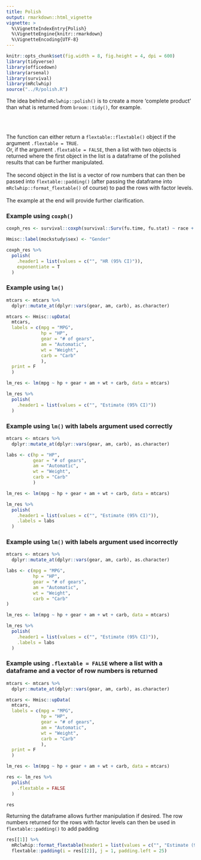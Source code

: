 ```yaml
---
title: Polish
output: rmarkdown::html_vignette
vignette: >
  %\VignetteIndexEntry{Polish}
  %\VignetteEngine{knitr::rmarkdown}
  %\VignetteEncoding{UTF-8}
---
```


```r
knitr::opts_chunk$set(fig.width = 8, fig.height = 4, dpi = 600)
library(tidyverse)
library(officedown)
library(arsenal)
library(survival)
library(mRclwhip)
source("../R/polish.R")
```

The idea behind ```mRclwhip::polish()``` is to create a more 'complete product' than what is returned
from ```broom::tidy()```, for example.  

<br> <br>

The function can either return a ```flextable::flextable()``` object if the argument
```.flextable = TRUE```. 
<br>
Or, if the argument ```.flextable = FALSE```, then a list with two objects is returned where the first
object in the list is a dataframe of the polished results that can be further manipulated.  
<br>
The second object in the list is a vector of row numbers that can then be passed into
```flextable::padding()``` (after passing the dataframe into ```mRclwhip::format_flextable()``` of course)
to pad the rows with factor levels.  
<br>
The example at the end will provide further clarification.


### Example using ```coxph()```
```r
coxph_res <- survival::coxph(survival::Surv(fu.time, fu.stat) ~ race + sex + bmi, data = mockstudy)

Hmisc::label(mockstudy$sex) <- "Gender"

coxph_res %>%
  polish(
    .header1 = list(values = c("", "HR (95% CI)")),
    exponentiate = T
  )
```
  

### Example using ```lm()```
```r
mtcars <- mtcars %>%
  dplyr::mutate_at(dplyr::vars(gear, am, carb), as.character)

mtcars <- Hmisc::upData(
  mtcars,
  labels = c(mpg = "MPG",
             hp = "HP",
             gear = "# of gears",
             am = "Automatic",
             wt = "Weight",
             carb = "Carb"
             ),
  print = F
  )

lm_res <- lm(mpg ~ hp + gear + am + wt + carb, data = mtcars)

lm_res %>%
  polish(
    .header1 = list(values = c("", "Estimate (95% CI)"))
  )
```
  

### Example using ```lm()``` with labels argument used correctly
```r
mtcars <- mtcars %>%
  dplyr::mutate_at(dplyr::vars(gear, am, carb), as.character)

labs <- c(hp = "HP",
          gear = "# of gears",
          am = "Automatic",
          wt = "Weight",
          carb = "Carb"
          )

lm_res <- lm(mpg ~ hp + gear + am + wt + carb, data = mtcars)

lm_res %>%
  polish(
    .header1 = list(values = c("", "Estimate (95% CI)")),
    .labels = labs
  )
```
  

### Example using ```lm()``` with labels argument used incorrectly
```r
mtcars <- mtcars %>%
  dplyr::mutate_at(dplyr::vars(gear, am, carb), as.character)

labs <- c(mpg = "MPG",
          hp = "HP",
          gear = "# of gears",
          am = "Automatic",
          wt = "Weight",
          carb = "Carb"
)

lm_res <- lm(mpg ~ hp + gear + am + wt + carb, data = mtcars)

lm_res %>%
  polish(
    .header1 = list(values = c("", "Estimate (95% CI)")),
    .labels = labs
  )
```
  

### Example using ```.flextable = FALSE``` where a list with a dataframe and a vector of row numbers is returned
```r
mtcars <- mtcars %>%
  dplyr::mutate_at(dplyr::vars(gear, am, carb), as.character)

mtcars <- Hmisc::upData(
  mtcars,
  labels = c(mpg = "MPG",
             hp = "HP",
             gear = "# of gears",
             am = "Automatic",
             wt = "Weight",
             carb = "Carb"
             ),
  print = F
  )

lm_res <- lm(mpg ~ hp + gear + am + wt + carb, data = mtcars)

res <- lm_res %>%
  polish(
    .flextable = FALSE
  )

res
```
  

Returning the dataframe allows further manipulation if desired. The row numbers returned for the
rows with factor levels can then be used in ```flextable::padding()``` to add padding
```r
res[[1]] %>% 
  mRclwhip::format_flextable(header1 = list(values = c("", "Estimate (95% CI)"))) %>% 
  flextable::padding(i = res[[2]], j = 1, padding.left = 25)
```
